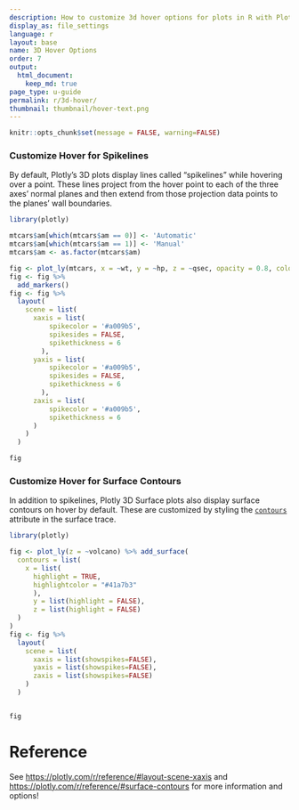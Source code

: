 ```yaml
---
description: How to customize 3d hover options for plots in R with Plotly.
display_as: file_settings
language: r
layout: base
name: 3D Hover Options
order: 7
output:
  html_document:
    keep_md: true
page_type: u-guide
permalink: r/3d-hover/
thumbnail: thumbnail/hover-text.png
---
```


```r
knitr::opts_chunk$set(message = FALSE, warning=FALSE)
```
### Customize Hover for Spikelines

By default, Plotly's 3D plots display lines called "spikelines" while hovering over a point.
These lines project from the hover point to each of the three axes' normal planes and
then extend from those projection data points to the planes' wall boundaries.

```r
library(plotly)

mtcars$am[which(mtcars$am == 0)] <- 'Automatic'
mtcars$am[which(mtcars$am == 1)] <- 'Manual'
mtcars$am <- as.factor(mtcars$am)

fig <- plot_ly(mtcars, x = ~wt, y = ~hp, z = ~qsec, opacity = 0.8, color = ~am, colors = c('#BF382A', '#0C4B8E')) 
fig <- fig %>%
  add_markers() 
fig <- fig %>%
  layout(
    scene = list(
      xaxis = list(
          spikecolor = '#a009b5',
          spikesides = FALSE,
  		  spikethickness = 6
  	 	),
  	  yaxis = list(
  		  spikecolor = '#a009b5',
  		  spikesides = FALSE,
  		  spikethickness = 6  		
  		),
  	  zaxis = list(
  		  spikecolor = '#a009b5',
  		  spikethickness = 6
  	  )
    )
  )

fig
```

### Customize Hover for Surface Contours

In addition to spikelines, Plotly 3D Surface plots also display surface contours on hover by default.
These are customized by styling the [`contours`](https://plotly.com/r/reference/#surface-contours)
attribute in the surface trace.

```r
library(plotly)

fig <- plot_ly(z = ~volcano) %>% add_surface(
  contours = list(
    x = list( 
      highlight = TRUE,
	  highlightcolor = "#41a7b3"
	  ),
      y = list(highlight = FALSE),
      z = list(highlight = FALSE)
  )
) 
fig <- fig %>%
  layout(
    scene = list(
      xaxis = list(showspikes=FALSE),
  	  yaxis = list(showspikes=FALSE),
  	  zaxis = list(showspikes=FALSE)
    )
  )


fig
```

# Reference

See [https://plotly.com/r/reference/#layout-scene-xaxis](https://plotly.com/r/reference/#layout-scene-xaxis) and [https://plotly.com/r/reference/#surface-contours](https://plotly.com/r/reference/#surface-contours) for more information and options!